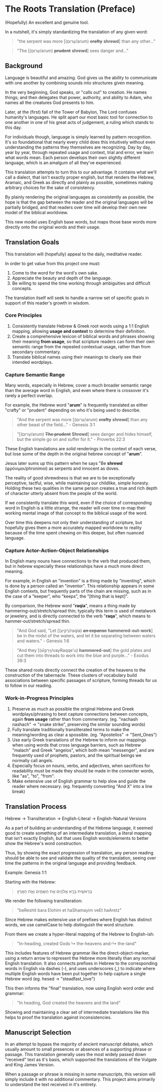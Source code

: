 # The Roots Translation (Preface)

(Hopefully) An excellent and genuine tool.

In a nutshell, it's simply standardizing the translation of any given word:

> "the serpent was more [(עָרוּם/arum) ~~**crafty**~~ **shrewd**] than any other..."

> "The [(עָרוּם/arum) ~~**prudent**~~ **shrewd**] sees danger and..."

## Background

Language is beautiful and amazing. God gives us the ability to communicate with one another by combining sounds into structures given meaning.

In the very beginning, God speaks, or "calls out" to creation. He names things; and then delegates that power, authority, and ability to Adam, who names all the creatures God presents to him.

Later, at the (first) fall of the Tower of Babylon, The Lord confuses humanity's languages. He split apart our most basic tool for connection to one another in one of his great acts of judgement, a ruling which stands to this day.

For individuals though, language is simply learned by pattern recognition. It's so foundational that nearly every child does this intuitively without even understanding the patterns they themselves are recognizing. Day by day, year by year, through repeated usage and context, trial and error, we learn what words mean. Each person develops their own slightly different language, which is an amalgum of all they've experienced.

This translation attempts to turn this to our advantage. It contains what we'll call a dialect, that isn't exactly proper english, but that renders the Hebrew, Aramaic, and Greek as directly and plainly as possible, sometimes making arbitrary choices for the sake of consistency.

By plainly rendering the original languages as consistently as possible, the hope is that the gap between the reader and the original languages will be partially bridged, and that readers over time will develop their own new model of the biblical worldview.

This new model uses English base words, but maps those base words more directly onto the original words and their usage.

## Translation Goals

This translation will (hopefully) appeal to the daily, meditative reader.

In order to get value from this project one must:

1. Come to the word for the word's own sake.
2. Appreciate the beauty and depth of the language.
3. Be willing to spend the time working through ambiguities and difficult concepts.

The translation itself will seek to handle a narrow set of specific goals in support of this reader's growth in wisdom.

### Core Principles

1. Consistently translate Hebrew & Greek root words using a 1:1 English mapping, allowing **usage and context** to determine their definition.
1. Create a comprehensive lexicon of biblical words and phrases showing their meaning **from usage**, so that scripture readers can form their own semantic range from the repeated contextual usage, rather than from secondary commentary.
1. Translate biblical names using their meanings to clearly see their intended wordplays.

### Capture Semantic Range

Many words, especially in Hebrew, cover a much broader semantic range than the average word in English, and even where there is crossover it's rarely a perfect overlap.

For example, the Hebrew word "**arum**" is frequently translated as either "crafty" or "prudent" depending on who it's being used to describe.

> "And the serpent was more [(עָרוּם/arum) ~~**crafty**~~ **shrewd**] than any other beast of the field..." - Genesis 3:1

> "[(עָרוּם/arum) ~~**The prudent**~~ **Shrewd**] sees danger and hides himself, but the simple go on and suffer for it." - Proverbs 22:3

These English translations are solid renderings in the context of each verse, but lose some of the depth in the original hebrew concept of "**arum**".

Jesus later sums up this pattern when he says "Be **shrewd** (φρόνιμοι/phronimoi) as serpents and innocent as doves.

The reality of good shrewdness is that we are to be exceptionally perceptive, tactful, wise, while maintaining our childlike, simple honesty. Holding these two qualities in the same person creates a true and rich depth of character utterly absent from the people of the world.

If we consistently translate this word, even if the choice of corresponding word in English is a little strange, the reader will over time re-map their working mental image of that concept to the biblical usage of the word.

Over time this deepens not only their understanding of scripture, but hopefully gives them a more accurately mapped worldview to reality because of the time spent chewing on this deeper, but often nuanced language.

### Capture Actor-Action-Object Relationships

In English many nouns have connections to the verb that produced them, but in hebrew especially these relationships have a much more direct meaning.

For example, in English an "invention" is a thing made by "inventing", which is done by a person called an "inventor". This relationship appears in some English contexts, but frequently parts of the chain are missing, such as in the case of a "keeper", who "keeps", the "[thing that is kept]".

By comparison, the Hebrew word "**raqia**", means a thing made by hammering-out/stretch/spread thin; typically this term is used of metalwork or jewelery, and is directly connected to the verb "**raqa**", which means to hammer-out/stretch/spread thin.

> "And God said, "Let [(רָקִיעַ/raqia) ~~**an expanse**~~ **hammered-out-work**] be in the midst of the waters,
> and let it be separating between waters and waters." - Genesis 1:6

> "And they [(וַיְרַקְּע֞וּ/vayRaqqe'u) **hammered-out**] the gold plates and cut them into threads to work into the blue and purple..." - Exodus 39:3

These shared roots directly connect the creation of the heavens to the construction of the tabernacle. These clusters of vocabulary build associations between specific passages of scripture, forming threads for us to follow in our reading.

### Work-in-Progress Principles

1. Preserve as much as possible the original Hebrew and Greek wordplays/phrasing to best capture connections between concepts, again **from usage** rather than from commentary. (eg. "nachash nashach" → "snake strike", preserving the similar sounding words)
1. Fully translate traditionally transliterated terms to make the meaning/wording as clear a spossible. (eg. "Apostellos" → "Sent_Ones")
1. Use early Greek translations of the Hebrew to inform our mappings when using words that cross language barriers, such as Hebrew "malach" and Greek "angelos", which both mean "messenger", and are frequently used of prophets, pastors, and the spiritual beings we normally call angels.
1. Especially focus on nouns, verbs, and adjectives, when sacrifices for readability must be made they should be made in the connecter words, like "as", "to", "from".
1. Make extensive use of English grammar to help slow and guide the reader where necessary. (eg. frequently converting "And X" into a line break)

## Translation Process

Hebrew → Transliteration → English-Literal → English-Natural Versions

As a part of building an understanding of the Hebrew language, it seemed good to create something of an intermediate translation, a literal mapping that isn't exactly English, but that uses English words/elements to better show the Hebrew's word construction.

Thus, by showing the exact progression of translation, any person reading should be able to see and validate the quality of the translation, seeing over time the patterns in the original language and providing feedback.

Example: Genesis 1:1

Starting with the Hebrew:

> בְּרֵאשִׁ֖ית בָּרָ֣א אֱלֹהִ֑ים אֵ֥ת הַשָּׁמַ֖יִם וְאֵ֥ת הָאָֽרֶץ

We render the following transliteration:

> "beReshit bara Elohim et haShamayim veEt haAretz"

Since Hebrew makes extensive use of prefixes where English has distinct words, we use camelCase to help distinguish the word structure.

From there we create a hyper-literal mapping of the Hebrew to English-ish:

> "In-heading, created Gods ↳ the-heavens and-↳ the-land"

This includes features of Hebrew grammar like the direct-object-marker, using a return arrow to represent the Hebrew more literally than any normal English translation. It also connects prefixes in Hebrew to the corresponding words in English via dashes (-), and uses underscores (\_) to indicate where multiple English words have been put together to help capture a single Hebrew word (eg. hesed → "steadfast_love")

This then informs the "final" translation, now using English word order and grammar:

> "In heading, God created the heavens and the land"

Showing and maintaining a clear set of intermediate translations like this helps to proof the translation against inconsistencies.

## Manuscript Selection

In an attempt to bypass the majority of ancient manuscript debates, which usually amount to small presences or absences of a supporting phrase or passage. This translation generally uses the most widely passed down "received" text as it's basis, which supported the translations of the Vulgate and King James Version.

When a passage or phrase is missing in some manuscripts, this version will simply include it with no additional commentary. This project aims primarily to understand the text received in it's entirety.
